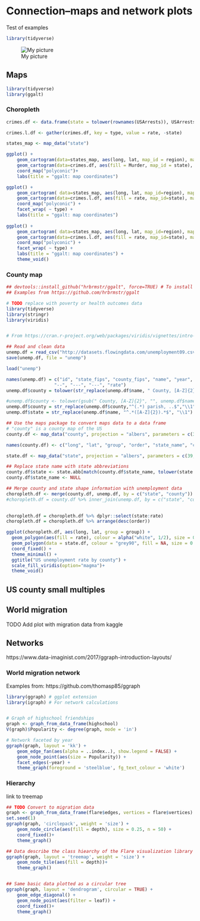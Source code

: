 \cleardoublepage 

# Connection--maps and network plots {#Connection}

Test of examples


```r
library(tidyverse)

```

![My picture](images/Minard_migration.jpg)

## Maps
```r
library(tidyverse)
library(ggalt)

```

### Choropleth
```r
crimes.df <- data.frame(state = tolower(rownames(USArrests)), USArrests)

crimes.l.df <- gather(crimes.df, key = type, value = rate, -state)

states_map <- map_data("state")

ggplot() +
    geom_cartogram(data=states_map, aes(long, lat, map_id = region), map=states_map) +
    geom_cartogram(data=crimes.df, aes(fill = Murder, map_id = state), map=states_map) + 
    coord_map("polyconic")+
    labs(title = "ggalt: map coordinates")

ggplot() +
    geom_cartogram( data=states_map, aes(long, lat, map_id=region), map = states_map) +
    geom_cartogram(data=crimes.l.df, aes(fill = rate, map_id=state), map = states_map) +
    coord_map("polyconic") +
    facet_wrap( ~ type) +
    labs(title = "ggalt: map coordinates")
  
ggplot() +
    geom_cartogram( data=states_map, aes(long, lat, map_id=region), map = states_map) +
    geom_cartogram(data=crimes.l.df, aes(fill = rate, map_id=state), map = states_map) +
    coord_map("polyconic") +
    facet_wrap( ~ type) +
    labs(title = "ggalt: map coordinates") +
    theme_void()

```


### County map
```r
## devtools::install_github("hrbrmstr/ggalt", force=TRUE) # To install development version
## Examples from https://github.com/hrbrmstr/ggalt

# TODO replace with poverty or health outcomes data
library(tidyverse)
library(stringr)
library(viridis)


# From https://cran.r-project.org/web/packages/viridis/vignettes/intro-to-viridis.html

## Read and clean data
unemp.df = read_csv("http://datasets.flowingdata.com/unemployment09.csv")
save(unemp.df, file = "unemp")

load("unemp")

names(unemp.df) = c("id", "state_fips", "county_fips", "name", "year",
                  "--", "---", "---", "rate")
unemp.df$county = tolower(str_replace(unemp.df$name, " County, [A-Z]{2}", ""))

#unemp.df$county <- tolower(gsub(" County, [A-Z]{2}", "", unemp.df$name))
unemp.df$county = str_replace(unemp.df$county,"^(.*) parish, ..$","\\1")
unemp.df$state = str_replace(unemp.df$name, "^.*([A-Z]{2}).*$", "\\1")

## Use the maps package to convert maps data to a data frame
# "county" is a county map of the US
county.df <- map_data("county", projection = "albers", parameters = c(39, 45))

names(county.df) <- c("long", "lat", "group", "order", "state_name", "county")

state.df <- map_data("state", projection = "albers", parameters = c(39, 45))

## Replace state name with state abbreviations
county.df$state <- state.abb[match(county.df$state_name, tolower(state.name))]
county.df$state_name <- NULL

## Merge county and state shape information with unemployment data
choropleth.df <- merge(county.df, unemp.df, by = c("state", "county"))
#choropleth.df = county.df %>% inner_join(unemp.df, by = c("state", "county"))
  

choropleth.df = choropleth.df %>% dplyr::select(state:rate)
choropleth.df = choropleth.df %>% arrange(desc(order))

ggplot(choropleth.df, aes(long, lat, group = group)) +
  geom_polygon(aes(fill = rate), colour = alpha("white", 1/2), size = 0.05) +
  geom_polygon(data = state.df, colour = "grey90", fill = NA, size = 0.5) +
  coord_fixed() +
  theme_minimal() +
  ggtitle("US unemployment rate by county") +
  scale_fill_viridis(option="magma")+
  theme_void()

```

## US county small multiples


## World migration
TODO Add plot with migration data from kaggle


## Networks
https://www.data-imaginist.com/2017/ggraph-introduction-layouts/

### World migration network

Examples from: https://github.com/thomasp85/ggraph
```r
library(ggraph) # ggplot extension
library(igraph) # For network calculations


# Graph of highschool friendships
graph <- graph_from_data_frame(highschool)
V(graph)$Popularity <- degree(graph, mode = 'in')

# Network faceted by year
ggraph(graph, layout = 'kk') + 
    geom_edge_fan(aes(alpha = ..index..), show.legend = FALSE) + 
    geom_node_point(aes(size = Popularity)) + 
    facet_edges(~year) + 
    theme_graph(foreground = 'steelblue', fg_text_colour = 'white')
```

### Hierarchy
link to treemap

```r
## TODO Convert to migration data
graph <- graph_from_data_frame(flare$edges, vertices = flare$vertices)
set.seed(1)
ggraph(graph, 'circlepack', weight = 'size') + 
    geom_node_circle(aes(fill = depth), size = 0.25, n = 50) + 
    coord_fixed()+
    theme_graph()

## Data describe the class hiearchy of the Flare visualization library
ggraph(graph, layout = 'treemap', weight = 'size') + 
    geom_node_tile(aes(fill = depth))+
    theme_graph()


## Same basic data plotted as a circular tree
ggraph(graph, layout = 'dendrogram', circular = TRUE) + 
    geom_edge_diagonal() + 
    geom_node_point(aes(filter = leaf)) + 
    coord_fixed()+
    theme_graph()

```
